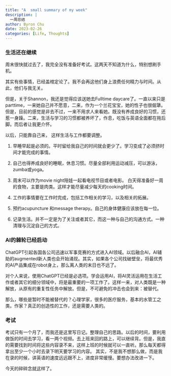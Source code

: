 ```yaml
---
title: "A  small summary of my week"
description: |
  一周总结
author: Byron Chu
date: 2023-02-26
categories: [Life, Thoughts]
---
```


### 生活还在继续

周末很快就过去了，我完全没有准备好考试。这两天不知道为什么，特别想刷手机。

其实有些事情，已经盖棺定论了。我不会再这他们身上浪费任何精力与时间。从此，他们与我无关。

但是，关于Shannon，我还是觉得应该送她去Fulltime daycare了。一直以来只是parttime，一来她自己并不愿意，二来，作为一个兰花宝宝，她的性子也很倔犟。但是，目前的感觉是非去不过，一来不用求人来看她。既没有养成良好的习惯，还惹一身躁。二来，生活与学习的习惯都被养坏了，作息，吃饭与英语全面都在拖后脚。而后者让我更介怀。

以后，只能靠自己来， 这样生活与工作都要调整。

1.  早睡早起是必须的。平时留给我自己的时间就会更少了。学习变成了必须挤时间才能完成的事情。

2.  自己也得养成良好的睡眠，休息习惯。尽量全部利用运动减压，可以游泳，zumba或yoga。

3.  周末可以作为movie night陪娃一起看电视节目或者电影。 白天得准备好一周的食物，主要是肉类。这样才能尽量减少每天的cooking时间。

4.  工作的事情要在工作时完成，包括工作相关的学习，以及相关的拓展。

5.  预约acupuncture 和message therapy。自己的身体健康应该放在每一位。

6.  记录生活。并不一定是为了关注或者其它，而这一种与自己的沟通方式。一种清理与沉淀自己的方式。

### AI的棘轮已经启动

ChatGPT引起各国各公司迅速以军事竞赛的方式进入AI领域。以后融合AI，AI辅助的augmented新人类也会开始涌现。其实，如果各个公司找破壁垒，将最优秀的AI产品集成在robot身上，那么离人类的末日也不远了。

对个人来说，使用ChatGPT已经是必选项。学会运用AI，将AI灵活运用在生活工作或者其它的细分领域中，将是最重要的一项工作了。这样一来，对人类既是一种解放，从原有的重复性任务中解放。但是，不可避免的冲击也会到来：被替代。

那么，哪些是暂时不能被替代的？心理学家，很多的医疗服务，基本的水管工之类。作家？真正的创造性的工作，还是需要人类的。

### 考试
考试只有一个月了，而我还是这里写日记。整理自己的思路。以后的时间，要利用做饭的时间去学习，看一两个视频。去上班来回的路上，可以继续背。但是，我直的需要找到时间将这些内容录不来，这样上班的时候就可以一直听。那么每天都得拿出至少一个小时去录下明天要学习的内容。
其实，不是我不想那么做，而是我在录的时候，讲英语的速度远远跟不上，进度非常缓慢。要想办法改进一下。

今天的碎碎念就这样了。






